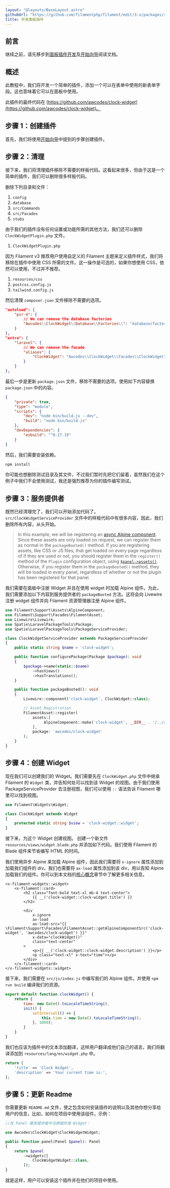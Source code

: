 ```yaml
---
layout: "@layouts/BaseLayout.astro"
githubUrl: "https://github.com/filamentphp/filament/edit/3.x/packages/support/docs/06-plugins/02-build-a-panel-plugin.md"
title: 开发面板插件
---
```


## 前言

继续之前，请先移步到[面板插件开发](/docs/zh-CN/3.x/panels/plugins)及[开始向导](/docs/zh-CN/3.x/support/plugins/getting-started)阅读文档。

## 概述

此教程中，我们将开发一个简单的插件，添加一个可以在表单中使用的新表单字段。这也意味着它可以在面板中使用。

此插件的最终代码在 [https://github.com/awcodes/clock-widget](https://github.com/awcodes/clock-widget)。

## 步骤 1：创建插件

首先，我们将使用[开始向导](/docs/zh-CN/3.x/support/plugins/getting-started#创建插件)中提到的步骤创建插件。

## 步骤 2：清理

接下来，我们将清理插件移除不需要的样板代码。这看起来很多，但由于这是一个简单的插件，我们可以删除很多样板代码。

删除下列目录和文件：
1. `config`
1. `database`
1. `src/Commands`
1. `src/Facades`
1. `stubs`

由于我们的插件没有任何设置或功能所需的其他方法，我们还可以删除 `ClockWidgetPlugin.php` 文件。

1. `ClockWidgetPlugin.php`

因为 Filament v3 推荐用户使用自定义的 Filament 主题来定义插件样式，我们将移除在插件中使用 CSS 所需的文件。这一操作是可选的，如果你想使用 CSS，依然可以使用，不过并不推荐。 

1. `resources/css`
1. `postcss.config.js`
1. `tailwind.config.js`

然后清理 `composer.json` 文件移除不需要的选项。

```json
"autoload": {
    "psr-4": {
        // We can remove the database factories
        "Awcodes\\ClockWidget\\Database\\Factories\\": "database/factories/"
    }
},
"extra": {
    "laravel": {
        // We can remove the facade
        "aliases": {
            "ClockWidget": "Awcodes\\ClockWidget\\Facades\\ClockWidget"
        }
    }
},
```

最后一步是更新 `package.json` 文件，移除不需要的选项。使用如下内容替换 `package.json` 中的内容。

```json
{
    "private": true,
    "type": "module",
    "scripts": {
        "dev": "node bin/build.js --dev",
        "build": "node bin/build.js"
    },
    "devDependencies": {
        "esbuild": "^0.17.19"
    }
}
```

然后，我们需要安装依赖。

```bash
npm install
```

你可能也想删除测试目录及其文件，不过我们暂时先把它们留着，虽然我们在这个例子中我们不会使用测试，我还是强烈推荐为你的插件编写测试。

## 步骤 3：服务提供者

既然已经清理完了，我们可以开始添加代码了。`src/ClockWidgetServiceProvider` 文件中的样板代码中有很多内容，因此，我们删除所有内容，从头开始。

> In this example, we will be registering an [async Alpine component](../assets#asynchronous-alpinejs-components). Since these assets are only loaded on request, we can register them as normal in the `packageBooted()` method. If you are registering assets, like CSS or JS files, that get loaded on every page regardless of if they are used or not, you should register them in the `register()` method of the `Plugin` configuration object, using [`$panel->assets()`](../../panels/configuration#registering-assets-for-a-panel). Otherwise, if you register them in the `packageBooted()` method, they will be loaded in every panel, regardless of whether or not the plugin has been registered for that panel.

我们需要在面板中注册 Widget 并且在使用 widget 时加载 Alpine 组件。为此，我们需要添加以下内容到服务提供者的 `packageBooted` 方法。这将会向 Livewire 注册 widget 组件并向 Filament 资源管理器注册 Alpine 组件。

```php
use Filament\Support\Assets\AlpineComponent;
use Filament\Support\Facades\FilamentAsset;
use Livewire\Livewire;
use Spatie\LaravelPackageTools\Package;
use Spatie\LaravelPackageTools\PackageServiceProvider;

class ClockWidgetServiceProvider extends PackageServiceProvider
{
    public static string $name = 'clock-widget';

    public function configurePackage(Package $package): void
    {
        $package->name(static::$name)
            ->hasViews()
            ->hasTranslations();
    }

    public function packageBooted(): void
    {
        Livewire::component('clock-widget', ClockWidget::class);

        // Asset Registration
        FilamentAsset::register(
            assets:[
                 AlpineComponent::make('clock-widget', __DIR__ . '/../resources/dist/clock-widget.js'),
            ],
            package: 'awcodes/clock-widget'
        );
    }
}
```

## 步骤 4：创建 Widget

现在我们可以创建我们的 Widget。我们需要先在 `ClockWidget.php` 文件中继承 Filament 的 `Widget` 类，并告知何处可以找到该 Widget 的视图。由于我们使用 PackageServiceProvider 去注册视图，我们可以使用 `::` 语法告诉 Filament 哪里可以找到视图。

```php
use Filament\Widgets\Widget;

class ClockWidget extends Widget
{
    protected static string $view = 'clock-widget::widget';
}
```

接下来，为这个 Widget 创建视图。 创建一个新文件 `resources/views/widget.blade.php` 并添加如下代码。我们使用 Filament 的 Blade 组件来节省编写 HTML 的时间。

我们使用异步 Alpine 来加载 Alpine 组件，因此我们需要将 `x-ignore` 属性添加到加载我们组件的 div。我们也需要将 `ax-load` 属性添加到该 div，用以告知 Alpine 加载我们的组件。你可以到本文档的[核心概念](/docs/3.x/support/assets#异步-alpinejs-组件)章节中了解更多相关信息。

```blade
<x-filament-widgets::widget>
    <x-filament::card>
        <h2 class="font-bold text-xl mb-4 text-center">
            {{ __('clock-widget::clock-widget.title') }}
        </h2>

        <div
            x-ignore
            ax-load
            ax-load-src="{{ \Filament\Support\Facades\FilamentAsset::getAlpineComponentSrc('clock-widget', 'awcodes/clock-widget') }}"
            x-data="clockWidget()"
            class="text-center"
        >
            <p>{{ __('clock-widget::clock-widget.description') }}</p>
            <p class="text-xl" x-text="time"></p>
        </div>
    </x-filament::card>
</x-filament-widgets::widget>
```

接下来，我们需要在 `src/js/index.js` 中编写我们的 Alpine 组件。并使用 `npm run build` 编译我们的资源。

```js
export default function clockWidget() {
    return {
        time: new Date().toLocaleTimeString(),
        init() {
            setInterval(() => {
                this.time = new Date().toLocaleTimeString();
            }, 1000);
        }
    }
}
```

我们也应该为插件中的文本添加翻译，这样用户翻译成他们自己的语言。我们将翻译添加到 `resources/lang/en/widget.php` 中。

```php
return [
    'title' => 'Clock Widget',
    'description' => 'Your current time is:',
];
```

## 步骤 5：更新 Readme

你需要更新 `README.md` 文件，使之包含如何安装插件的说明以及其他你想分享给用户的信息，比如，如何在项目中使用该组件。示例：

```php
//在 Panel 服务提供者中注册插件或 Widget：

use Awcodes\ClockWidget\ClockWidgetWidget;

public function panel(Panel $panel): Panel
{
    return $panel
        ->widgets([
            ClockWidgetWidget::class,
        ]);
}
```

就是这样，用户可以安装这个插件并在他们的项目中使用。
